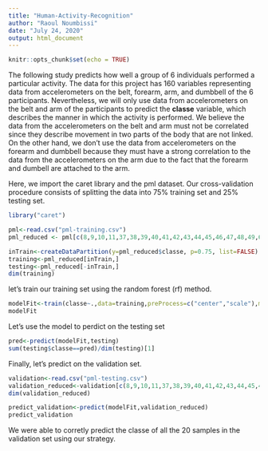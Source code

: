 ---
title: "Human-Activity-Recognition"
author: "Raoul Noumbissi"
date: "July 24, 2020"
output: html_document
---

```{r setup, include=FALSE}
knitr::opts_chunk$set(echo = TRUE)
```

The following study predicts how well a group of 6 individuals performed a particular activity. The data for this project has 160 variables representing data from accelerometers on the belt, forearm, arm, and dumbbell of the 6 participants. Nevertheless, we will only use data from accelerometers on the belt and arm of the participants to predict the **classe** variable, which describes the manner in which the activity is performed. We believe the data from the accelerometers on the belt and arm must not be correlated since they describe movement in two parts of the body that are not linked. On the other hand, we don't use the data from accelerometers on the forearm and dumbbell because they must have a strong correlation to the data from the accelerometers on the arm due to the fact that the forearm and dumbell are attached to the arm.

Here, we import the caret library and the pml dataset.
Our cross-validation procedure consists of splitting the data into 75% training set and 25% testing set.
```{r splitting pml dataset} 

library("caret")

pml<-read.csv("pml-training.csv")
pml_reduced <- pml[c(8,9,10,11,37,38,39,40,41,42,43,44,45,46,47,48,49,60,61,62,63,64,65,66,67,68,160)]

inTrain<-createDataPartition(y=pml_reduced$classe, p=0.75, list=FALSE)
training<-pml_reduced[inTrain,]
testing<-pml_reduced[-inTrain,]
dim(training)
```

let's train our training set using the random forest (rf) method.
```{r rf model}
modelFit<-train(classe~.,data=training,preProcess=c("center","scale"),method="rf")
modelFit
```

Let's use the model to perdict on the testing set
```{r predict on the testing set}
pred<-predict(modelFit,testing)
sum(testing$classe==pred)/dim(testing)[1]
```

Finally, let's predict on the validation set.
```{r predict validation set}
validation<-read.csv("pml-testing.csv")
validation_reduced<-validation[c(8,9,10,11,37,38,39,40,41,42,43,44,45,46,47,48,49,60,61,62,63,64,65,66,67,68,160)]
dim(validation_reduced)

predict_validation<-predict(modelFit,validation_reduced)
predict_validation
```

We were able to corretly predict the classe of all the 20 samples in the validation set using our strategy.
